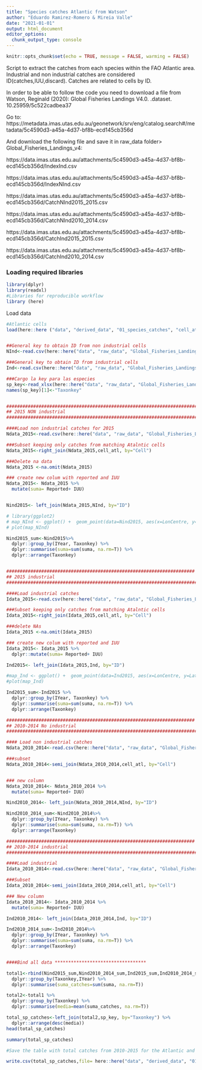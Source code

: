 ```yaml
---
title: "Species catches Atlantic from Watson"
author: "Eduardo Ramirez-Romero & Mireia Valle"
date: "2021-01-01"
output: html_document
editor_options: 
  chunk_output_type: console
---
```



```r
knitr::opts_chunk$set(echo = TRUE, message = FALSE, warming = FALSE)
```

Script to extract the catches from each species within the FAO Atlantic area. Industrial and non industrial catches are considered ID(catches,IUU,discard). Catches are related to cells by ID. 

In order to be able to follow the code you need to download a file from Watson, Reginald (2020): Global Fisheries Landings V4.0. .dataset. 10.25959/5c522cadbea37

Go to: https://metadata.imas.utas.edu.au/geonetwork/srv/eng/catalog.search#/metadata/5c4590d3-a45a-4d37-bf8b-ecd145cb356d

And download the following file and save it in raw_data folder> Global_Fisheries_Landings_v4: 

https://data.imas.utas.edu.au/attachments/5c4590d3-a45a-4d37-bf8b-ecd145cb356d/IndexInd.csv

https://data.imas.utas.edu.au/attachments/5c4590d3-a45a-4d37-bf8b-ecd145cb356d/IndexNInd.csv

https://data.imas.utas.edu.au/attachments/5c4590d3-a45a-4d37-bf8b-ecd145cb356d/CatchNInd2015_2015.csv

https://data.imas.utas.edu.au/attachments/5c4590d3-a45a-4d37-bf8b-ecd145cb356d/CatchNInd2010_2014.csv

https://data.imas.utas.edu.au/attachments/5c4590d3-a45a-4d37-bf8b-ecd145cb356d/CatchInd2015_2015.csv

https://data.imas.utas.edu.au/attachments/5c4590d3-a45a-4d37-bf8b-ecd145cb356d/CatchInd2010_2014.csv

### Loading required libraries
```r
library(dplyr)
library(readxl)
#Libraries for reproducible workflow
library (here)
```

Load data
```r
#Atlantic cells
load(here::here ("data", "derived_data", "01_species_catches", "cell_atl.rds"))


##General key to obtain ID from non industrial cells
NInd<-read.csv(here::here("data", "raw_data", "Global_Fisheries_Landings_v4", "IndexNInd.csv"))

###General key to obtain ID from industrial cells
Ind<-read.csv(here::here("data", "raw_data", "Global_Fisheries_Landings_v4", "IndexInd.csv"))

###Cargo la key para las especies
sp_key<-read_xlsx(here::here("data", "raw_data", "Global_Fisheries_Landings_v4", "Codes.xlsx"), sheet = "Taxa")
names(sp_key)[1]<-"Taxonkey"


#######################################################################
## 2015 NON industrial 
#######################################################################

####Load non industrial catches for 2015
Ndata_2015<-read.csv(here::here("data", "raw_data", "Global_Fisheries_Landings_v4", "CatchNInd2015_2015.csv"))

###Subset keeping only catches from matching Atalntic cells
Ndata_2015<-right_join(Ndata_2015,cell_atl, by="Cell")

###Delete na data
Ndata_2015 <-na.omit(Ndata_2015)

### create new colum with reported and IUU
Ndata_2015<- Ndata_2015 %>% 
  mutate(suma= Reported+ IUU)


Nind2015<- left_join(Ndata_2015,NInd, by="ID")

# library(ggplot2)
# map_NInd <- ggplot() +  geom_point(data=Nind2015, aes(x=LonCentre, y=LatCentre), color="black")
# plot(map_NInd)

Nind2015_sum<-Nind2015%>% 
  dplyr::group_by(IYear, Taxonkey) %>%
  dplyr::summarise(suma=sum(suma, na.rm=T)) %>% 
  dplyr::arrange(Taxonkey)


######################################################################
## 2015 industrial 
#######################################################################

####Load industrial catches
Idata_2015<-read.csv(here::here("data", "raw_data", "Global_Fisheries_Landings_v4", "CatchInd2015_2015.csv"))

###Subset keeping only catches from matching Atalntic cells
Idata_2015<-right_join(Idata_2015,cell_atl, by="Cell")

###delete NAs
Idata_2015 <-na.omit(Idata_2015)

### create new colum with reported and IUU
Idata_2015<- Idata_2015 %>% 
  dplyr::mutate(suma= Reported+ IUU)

Ind2015<- left_join(Idata_2015,Ind, by="ID")

#map_Ind <- ggplot() +  geom_point(data=Ind2015, aes(x=LonCentre, y=LatCentre), color="black")
#plot(map_Ind)

Ind2015_sum<-Ind2015 %>% 
  dplyr::group_by(IYear, Taxonkey) %>%
  dplyr::summarise(suma=sum(suma, na.rm=T)) %>% 
  dplyr::arrange(Taxonkey)

######################################################################
## 2010-2014 No industrial 
#######################################################################

#### Load non industrial catches
Ndata_2010_2014<-read.csv(here::here("data", "raw_data", "Global_Fisheries_Landings_v4",  "CatchNInd2010_2014.csv"))

###subset 
Ndata_2010_2014<-semi_join(Ndata_2010_2014,cell_atl, by="Cell")


### new column
Ndata_2010_2014<- Ndata_2010_2014 %>% 
  mutate(suma= Reported+ IUU)

Nind2010_2014<- left_join(Ndata_2010_2014,NInd, by="ID")

Nind2010_2014_sum<-Nind2010_2014%>% 
  dplyr::group_by(IYear, Taxonkey) %>%
  dplyr::summarise(suma=sum(suma, na.rm=T)) %>% 
  dplyr::arrange(Taxonkey)

######################################################################
## 2010-2014 industrial 
#######################################################################

####Load industrial
Idata_2010_2014<-read.csv(here::here("data", "raw_data", "Global_Fisheries_Landings_v4", "CatchInd2010_2014.csv"))

###Subset
Idata_2010_2014<-semi_join(Idata_2010_2014,cell_atl, by="Cell")

### New column 
Idata_2010_2014<- Idata_2010_2014 %>% 
  mutate(suma= Reported+ IUU)

Ind2010_2014<- left_join(Idata_2010_2014,Ind, by="ID")

Ind2010_2014_sum<-Ind2010_2014%>% 
  dplyr::group_by(IYear, Taxonkey) %>%
  dplyr::summarise(suma=sum(suma, na.rm=T)) %>% 
  dplyr::arrange(Taxonkey)


####Bind all data **********************************

total1<-rbind(Nind2015_sum,Nind2010_2014_sum,Ind2015_sum,Ind2010_2014_sum) %>% 
  dplyr::group_by(Taxonkey,IYear) %>%
  dplyr::summarise(suma_catches=sum(suma, na.rm=T)) 

total2<-total1 %>% 
  dplyr::group_by(Taxonkey) %>%
  dplyr::summarise(media=mean(suma_catches, na.rm=T)) 

total_sp_catches<-left_join(total2,sp_key, by="Taxonkey") %>% 
  dplyr::arrange(desc(media))
head(total_sp_catches)

summary(total_sp_catches)

#Save the table with total catches from 2010-2015 for the Atlantic and the mean catches value by species

write.csv(total_sp_catches,file= here::here("data", "derived_data", "01_species_catches", "total_sp_catches_raw.csv"))
```

